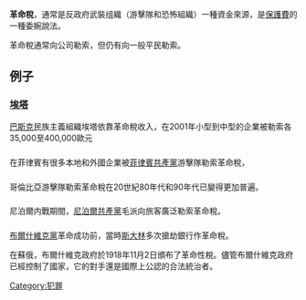 '''革命稅'''，通常是反政府武裝组織（游擊隊和恐怖組織）一種資金來源，是[[保護費|保護費]]的一種委婉說法。

革命稅通常向公司勒索，但仍有向一般平民勒索。

== 例子 ==
===[[埃塔|埃塔]]===
[[巴斯克人|巴斯克]]民族主義組織埃塔依靠革命稅收入，在2001年小型到中型的企業被勒索各35,000至400,000歐元

==={{PHL}}===
在菲律賓有很多本地和外國企業被[[菲律賓共產黨|菲律賓共產黨]]游擊隊勒索革命稅，

==={{COL}}===
哥倫比亞游擊隊勒索革命稅在20世紀80年代和90年代已變得更加普遍。

==={{NEP}}===
尼泊爾内戰期間，[[尼泊爾共產黨|尼泊爾共產黨]]毛派向旅客廣泛勒索革命稅。

==={{ARG}}===

==={{URS}}===
[[布爾什維克黨|布爾什維克黨]]革命成功前，當時[[斯大林|斯大林]]多次搶劫銀行作革命稅。

在蘇俄，布爾什維克政府於1918年11月2日頒布了革命性稅。儘管布爾什維克政府已經控制了國家，它的對手還是國際上公認的合法統治者。

[[Category:犯罪|Category:犯罪]]